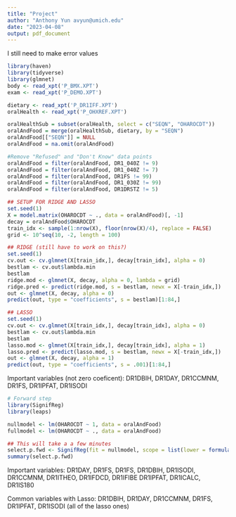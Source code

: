 ```yaml
---
title: "Project"
author: "Anthony Yun avyun@umich.edu"
date: "2023-04-08"
output: pdf_document
---
```


I still need to make error values

```r
library(haven)
library(tidyverse)
library(glmnet)
body <- read_xpt('P_BMX.XPT')
exam <- read_xpt('P_DEMO.XPT')

dietary <- read_xpt('P_DR1IFF.XPT')
oralHealth <- read_xpt('P_OHXREF.XPT')
```

```r
oralHealthSub = subset(oralHealth, select = c("SEQN", "OHAROCDT"))
oralAndFood = merge(oralHealthSub, dietary, by = "SEQN")
oralAndFood[["SEQN"]] = NULL
oralAndFood = na.omit(oralAndFood)

#Remove "Refused" and "Don't Know" data points
oralAndFood = filter(oralAndFood, DR1_040Z != 9)
oralAndFood = filter(oralAndFood, DR1_040Z != 7)
oralAndFood = filter(oralAndFood, DR1FS != 99)
oralAndFood = filter(oralAndFood, DR1_030Z != 99)
oralAndFood = filter(oralAndFood, DR1DRSTZ != 5)
```


```r
## SETUP FOR RIDGE AND LASSO
set.seed(1)
X = model.matrix(OHAROCDT ~ ., data = oralAndFood)[, -1]
decay = oralAndFood$OHAROCDT
train_idx <- sample(1:nrow(X), floor(nrow(X)/4), replace = FALSE)
grid <- 10^seq(10, -2, length = 100)
```

```r
## RIDGE (still have to work on this?)
set.seed(1)
cv.out <- cv.glmnet(X[train_idx,], decay[train_idx], alpha = 0)
bestlam <- cv.out$lambda.min
bestlam
ridge.mod <- glmnet(X, decay, alpha = 0, lambda = grid)
ridge.pred <- predict(ridge.mod, s = bestlam, newx = X[-train_idx,])
out <- glmnet(X, decay, alpha = 0)
predict(out, type = "coefficients", s = bestlam)[1:84,]
```

```r
## LASSO
set.seed(1)
cv.out <- cv.glmnet(X[train_idx,], decay[train_idx], alpha = 0)
bestlam <- cv.out$lambda.min
bestlam
lasso.mod <- glmnet(X[train_idx,], decay[train_idx], alpha = 1)
lasso.pred <- predict(lasso.mod, s = bestlam, newx = X[-train_idx,])
out <- glmnet(X, decay, alpha = 1)
predict(out, type = "coefficients", s = .001)[1:84,]
```
Important variables (not zero coeficent): DR1DBIH, DR1DAY, DR1CCMNM, DR1FS, DR1IPFAT, DR1ISODI

```r
# Forward step
library(SignifReg)
library(leaps)

nullmodel <- lm(OHAROCDT ~ 1, data = oralAndFood)
fullmodel <- lm(OHAROCDT ~ ., data = oralAndFood)

## This will take a a few minutes
select.p.fwd <- SignifReg(fit = nullmodel, scope = list(lower = formula(nullmodel), upper = formula(fullmodel)),alpha = 0.05, direction = "forward", adjust.method = "none", trace = FALSE)
summary(select.p.fwd)
```

Important variables: DR1DAY, DR1FS, DR1FS, DR1DBIH, DR1ISODI, DR1CCMNM, DR1ITHEO, DR1IFDCD, DR1IFIBE DR1IPFAT, DR1ICALC, DR1IS180

Common variables with Lasso:  DR1DBIH, DR1DAY, DR1CCMNM, DR1FS, DR1IPFAT, DR1ISODI (all of the lasso ones)
